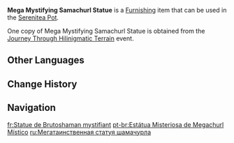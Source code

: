 {{Furnishing Infobox
|id             = 373440
|image          = Item Mega Mystifying Samachurl Statue.png
|category       = Landscape
|subcategory    = Large Object
|quality        = 4
|adeptal_energy = 90
|load           = 130
|reduced_load   = 130
|description    = A unique statue discovered during "Journey Through Hilinigmatic Terrain" and that has the same shape as the statue that suddenly appeared in Dadaupa Gorge. Indeed, it is that "Mystifying Megachurl" that has left you confused about its origin, unable to understand its objective, and otherwise confuzzled. Perhaps the next time you visit the Divine Ingenuity Domain, you will have a chance to meet this unique Hilichurl once more?
|source1        = [[Journey Through Hilinigmatic Terrain]]
|limted         = 1
|event          = Journey Through Hilinigmatic Terrain
}}
'''Mega Mystifying Samachurl Statue''' is a [[Furnishing]] item that can be used in the [[Serenitea Pot]].

One copy of Mega Mystifying Samachurl Statue is obtained from the [[Journey Through Hilinigmatic Terrain]] event.

==Other Languages==
{{Other Languages
|en      = Mega Mystifying Samachurl Statue
|zhs     = 神神秘秘丘丘萨满大大像
|zhs_rm  = 
|zht     = 神神秘秘丘丘薩滿大大像
|zht_rm  = 
|zh_tl   = 
|ja      = ナゾのデカチャール像
|ja_rm   = Nazo no Dekachaaru Zou
|ja_tl   = 
|ko      = 신비한 대츄츄 샤먼 조각상
|ko_rm   = 
|ko_tl   = 
|es      = Estatua gigante de Samachurl Superenigmático
|es_tl   = Super Enigmatic Giant Samachurl Statue
|fr      = Statue de Brutoshaman mystifiant
|fr_tl   = Mystifying {{Lex|Samachurl|fr}} Statue
|ru      = Мегатаинственная статуя шамачурла
|ru_tl   = 
|th      = รูปปั้น Samachurl ยักษ์สุดลึกลับ
|th_rm   = 
|th_tl   = 
|vi      = Tượng Phù Thủy Hilichurl Thần Bí
|vi_tl   = 
|de      = Rätselhafte Samachurl-Riesenstatue
|de_tl   = Giant Mystifying Samachurl Statue
|id      = Patung Mystifying Samachurl Raksasa
|id_tl   = Giant Statue of Mystifying Samachurl
|pt      = Estátua Misteriosa de Megachurl Místico
|pt_tl   = 
|tr      = Dev Esrarengiz Dağ Şamanı Heykeli
|tr_tl   = 
|it      = Megastatua Sciamachurl arcano
|it_tl   = 
}}

==Change History==
{{Change History|4.4}}

==Navigation==
{{Furnishing Navbox|exterior}}

[[fr:Statue de Brutoshaman mystifiant]]
[[pt-br:Estátua Misteriosa de Megachurl Místico]]
[[ru:Мегатаинственная статуя шамачурла]]